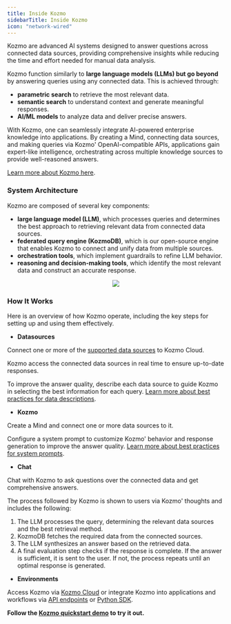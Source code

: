 ```yaml
---
title: Inside Kozmo
sidebarTitle: Inside Kozmo
icon: "network-wired"
---
```


Kozmo are advanced AI systems designed to answer questions across connected data sources, providing comprehensive insights while reducing the time and effort needed for manual data analysis.

Kozmo function similarly to **large language models (LLMs) but go beyond** by answering queries using any connected data. This is achieved through:

* **parametric search** to retrieve the most relevant data.
* **semantic search** to understand context and generate meaningful responses.
* **AI/ML models** to analyze data and deliver precise answers.

With Kozmo, one can seamlessly integrate AI-powered enterprise knowledge into applications. By creating a Mind, connecting data sources, and making queries via Kozmo' OpenAI-compatible APIs, applications gain expert-like intelligence, orchestrating across multiple knowledge sources to provide well-reasoned answers.

[Learn more about Kozmo here](https://kozmodb.com/kozmo).

### System Architecture

Kozmo are composed of several key components:

* **large language model (LLM)**, which processes queries and determines the best approach to retrieving relevant data from connected data sources.
* **federated query engine (KozmoDB)**, which is our open-source engine that enables Kozmo to connect and unify data from multiple sources.
* **orchestration tools**, which implement guardrails to refine LLM behavior.
* **reasoning and decision-making tools**, which identify the most relevant data and construct an accurate response.

<p align="center">
  <img src="/assets/kozmo/KozmoWorkflow.png"/>
</p>

### How It Works

Here is an overview of how Kozmo operate, including the key steps for setting up and using them effectively.

* **Datasources**

Connect one or more of the [supported data sources](/kozmo/data_sources) to Kozmo Cloud.

Kozmo access the connected data sources in real time to ensure up-to-date responses.

To improve the answer quality, describe each data source to guide Kozmo in selecting the best information for each query. [Learn more about best practices for data descriptions](/kozmo/quickstart_best_practices).

* **Kozmo**

Create a Mind and connect one or more data sources to it.

Configure a system prompt to customize Kozmo' behavior and response generation to improve the answer quality. [Learn more about best practices for system prompts](/kozmo/quickstart_best_practices).

* **Chat**

Chat with Kozmo to ask questions over the connected data and get comprehensive answers.

The process followed by Kozmo is shown to users via Kozmo' thoughts and includes the following:

1. The LLM processes the query, determining the relevant data sources and the best retrieval method.
2. KozmoDB fetches the required data from the connected sources.
3. The LLM synthesizes an answer based on the retrieved data.
4. A final evaluation step checks if the response is complete. If the answer is sufficient, it is sent to the user. If not, the process repeats until an optimal response is generated.

* **Environments**

Access Kozmo via [Kozmo Cloud](https://mdb.ai/) or integrate Kozmo into applications and workflows via [API endpoints](/kozmo/rest_api/overview) or [Python SDK](/kozmo/python_sdk/overview).

**Follow the [Kozmo quickstart demo](/kozmo/quickstart) to try it out.**
